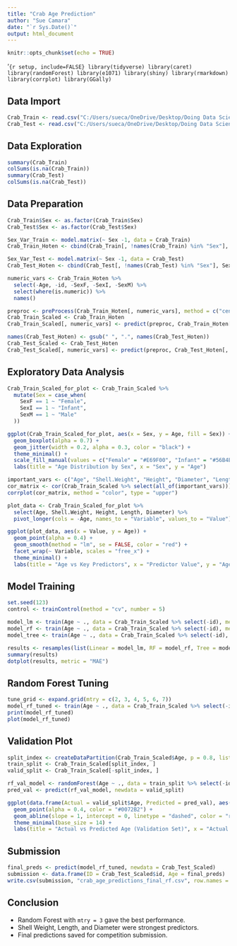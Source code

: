 ---
title: "Crab Age Prediction"
author: "Sue Camara"
date: "`r Sys.Date()`"
output: html_document
---

```{r setup, include=FALSE}
knitr::opts_chunk$set(echo = TRUE)
```
  
  '```{r setup, include=FALSE}
library(tidyverse)
library(caret)
library(randomForest)
library(e1071)
library(shiny)
library(rmarkdown)
library(corrplot)
library(GGally)
```

## Data Import
```{r data-import}
Crab_Train <- read.csv("C:/Users/sueca/OneDrive/Desktop/Doing Data Science/beer data/Final/crab train.csv")
Crab_Test <- read.csv("C:/Users/sueca/OneDrive/Desktop/Doing Data Science/beer data/Final/crab competition.csv")
```

## Data Exploration
```{r data-exploration}
summary(Crab_Train)
colSums(is.na(Crab_Train))
summary(Crab_Test)
colSums(is.na(Crab_Test))
```

## Data Preparation
```{r data-prep}
Crab_Train$Sex <- as.factor(Crab_Train$Sex)
Crab_Test$Sex <- as.factor(Crab_Test$Sex)

Sex_Var_Train <- model.matrix(~ Sex -1, data = Crab_Train)
Crab_Train_Hoten <- cbind(Crab_Train[, !names(Crab_Train) %in% "Sex"], Sex_Var_Train)

Sex_Var_Test <- model.matrix(~ Sex -1, data = Crab_Test)
Crab_Test_Hoten <- cbind(Crab_Test[, !names(Crab_Test) %in% "Sex"], Sex_Var_Test)

numeric_vars <- Crab_Train_Hoten %>%
  select(-Age, -id, -SexF, -SexI, -SexM) %>%
  select(where(is.numeric)) %>%
  names()

preproc <- preProcess(Crab_Train_Hoten[, numeric_vars], method = c("center", "scale"))
Crab_Train_Scaled <- Crab_Train_Hoten
Crab_Train_Scaled[, numeric_vars] <- predict(preproc, Crab_Train_Hoten[, numeric_vars])

names(Crab_Test_Hoten) <- gsub(" ", ".", names(Crab_Test_Hoten))
Crab_Test_Scaled <- Crab_Test_Hoten
Crab_Test_Scaled[, numeric_vars] <- predict(preproc, Crab_Test_Hoten[, numeric_vars])
```

## Exploratory Data Analysis
```{r eda}
Crab_Train_Scaled_for_plot <- Crab_Train_Scaled %>%
  mutate(Sex = case_when(
    SexF == 1 ~ "Female",
    SexI == 1 ~ "Infant",
    SexM == 1 ~ "Male"
  ))

ggplot(Crab_Train_Scaled_for_plot, aes(x = Sex, y = Age, fill = Sex)) +
  geom_boxplot(alpha = 0.7) +
  geom_jitter(width = 0.2, alpha = 0.3, color = "black") +
  theme_minimal() +
  scale_fill_manual(values = c("Female" = "#E69F00", "Infant" = "#56B4E9", "Male" = "#009E73")) +
  labs(title = "Age Distribution by Sex", x = "Sex", y = "Age")

important_vars <- c("Age", "Shell.Weight", "Height", "Diameter", "Length", "Weight", "Viscera.Weight")
cor_matrix <- cor(Crab_Train_Scaled %>% select(all_of(important_vars)))
corrplot(cor_matrix, method = "color", type = "upper")

plot_data <- Crab_Train_Scaled_for_plot %>%
  select(Age, Shell.Weight, Height, Length, Diameter) %>%
  pivot_longer(cols = -Age, names_to = "Variable", values_to = "Value")

ggplot(plot_data, aes(x = Value, y = Age)) +
  geom_point(alpha = 0.4) +
  geom_smooth(method = "lm", se = FALSE, color = "red") +
  facet_wrap(~ Variable, scales = "free_x") +
  theme_minimal() +
  labs(title = "Age vs Key Predictors", x = "Predictor Value", y = "Age")
```

## Model Training
```{r model-training}
set.seed(123)
control <- trainControl(method = "cv", number = 5)

model_lm <- train(Age ~ ., data = Crab_Train_Scaled %>% select(-id), method = "lm", metric = "MAE", trControl = control)
model_rf <- train(Age ~ ., data = Crab_Train_Scaled %>% select(-id), method = "rf", metric = "MAE", tuneLength = 3, trControl = control)
model_tree <- train(Age ~ ., data = Crab_Train_Scaled %>% select(-id), method = "rpart", metric = "MAE", tuneLength = 5, trControl = control)

results <- resamples(list(Linear = model_lm, RF = model_rf, Tree = model_tree))
summary(results)
dotplot(results, metric = "MAE")
```

## Random Forest Tuning
```{r rf-tuning}
tune_grid <- expand.grid(mtry = c(2, 3, 4, 5, 6, 7))
model_rf_tuned <- train(Age ~ ., data = Crab_Train_Scaled %>% select(-id), method = "rf", metric = "MAE", trControl = control, tuneGrid = tune_grid, ntree = 500)
print(model_rf_tuned)
plot(model_rf_tuned)
```

## Validation Plot
```{r validation}
split_index <- createDataPartition(Crab_Train_Scaled$Age, p = 0.8, list = FALSE)
train_split <- Crab_Train_Scaled[split_index, ]
valid_split <- Crab_Train_Scaled[-split_index, ]

rf_val_model <- randomForest(Age ~ ., data = train_split %>% select(-id), mtry = 3, ntree = 500)
pred_val <- predict(rf_val_model, newdata = valid_split)

ggplot(data.frame(Actual = valid_split$Age, Predicted = pred_val), aes(x = Actual, y = Predicted)) +
  geom_point(alpha = 0.4, color = "#0072B2") +
  geom_abline(slope = 1, intercept = 0, linetype = "dashed", color = "red", size = 1) +
  theme_minimal(base_size = 14) +
  labs(title = "Actual vs Predicted Age (Validation Set)", x = "Actual Age", y = "Predicted Age")
```

## Submission
```{r submission}
final_preds <- predict(model_rf_tuned, newdata = Crab_Test_Scaled)
submission <- data.frame(ID = Crab_Test_Scaled$id, Age = final_preds)
write.csv(submission, "crab_age_predictions_final_rf.csv", row.names = FALSE)
```

## Conclusion
- Random Forest with `mtry = 3` gave the best performance.
- Shell Weight, Length, and Diameter were strongest predictors.
- Final predictions saved for competition submission.

 
